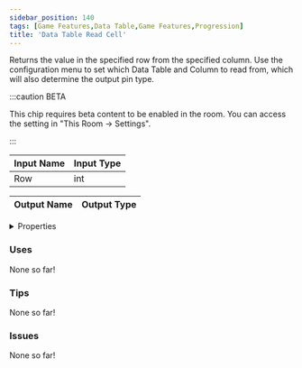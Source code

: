 ```yaml
---
sidebar_position: 140
tags: [Game Features,Data Table,Game Features,Progression]
title: 'Data Table Read Cell'
---
```


Returns the value in the specified row from the specified column. Use the configuration menu to set which Data Table and Column to read from, which will also determine the output pin type.

:::caution BETA

This chip requires beta content to be enabled in the room. You can access the setting in "This Room -> Settings".

:::

<DocusaurusSvg />

| Input Name | Input Type |
|-----------|-----------|
| Row | int |

| Output Name | Output Type |
|-----------|-----------|


<details>
  <summary>Properties</summary>
  <div>
    <div>
    <table>
      <thead>
        <tr>
          <th>Is beta required?</th>
          <th>Yes</th>
        </tr>
        <tr>
          <th>Is this chip a trolling risk?</th>
          <th>No</th>
        </tr>
        <tr>
          <th>Is this chip a role assignment risk?</th>
          <th>No</th>
        </tr>
        <tr>
          <th>Chip UUID</th>
          <th>4b6cff3d-0ead-43cd-bfa7-a22c87b31b0a</th>
        </tr>
        <tr>
          <th>Room availability</th>
          <th>Available everywhere</th>
        </tr>
      </thead>
    </table>
    </div>
  </div>
</details>

### Uses

None so far!

### Tips

None so far!

### Issues

None so far!